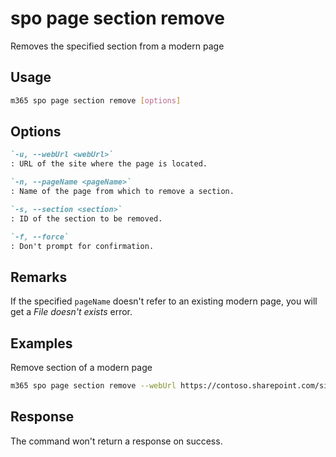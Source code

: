 
# spo page section remove

Removes the specified section from a modern page

## Usage

```sh
m365 spo page section remove [options]
```

## Options

```md definition-remove
`-u, --webUrl <webUrl>`
: URL of the site where the page is located.

`-n, --pageName <pageName>`
: Name of the page from which to remove a section.

`-s, --section <section>`
: ID of the section to be removed.

`-f, --force`
: Don't prompt for confirmation.
```

<Global />

## Remarks

If the specified `pageName` doesn't refer to an existing modern page, you will get a _File doesn't exists_ error.

## Examples

Remove section of a modern page

```sh
m365 spo page section remove --webUrl https://contoso.sharepoint.com/sites/team-a --pageName home.aspx --section 1
```

## Response

The command won't return a response on success.
